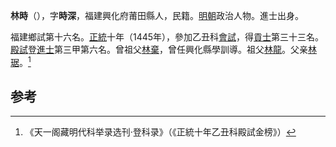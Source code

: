 '''林時{{ruby|㴱|-{zh-hans:shēn;zh-tw:ㄕㄣ}-}}'''（{{bd|1418年||？}}），字'''時深'''，福建興化府莆田縣人，民籍。[[明朝|明朝]]政治人物。進士出身。

福建鄉試第十六名。[[正统_(年号)|正統]]十年（1445年），參加乙丑科[[會試|會試]]，得[[貢士|貢士]]第三十三名。[[殿試|殿試]]登[[進士|進士]]第三甲第六名。曾祖父[[林棄|林棄]]，曾任興化縣學訓導。祖父[[林龍|林龍]]。父亲[[林琚|林琚]]。<ref>《天一阁藏明代科举录选刊·登科录》（《正統十年乙丑科殿試金榜》）</ref>

==参考==
{{reflist}}
{{明朝人物小作品}}
{{正統十年乙丑科殿試金榜}}